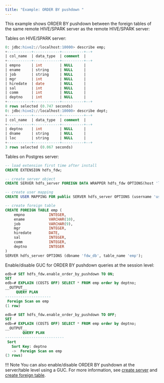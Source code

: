 ```yaml
---
title: "Example: ORDER BY pushdown "
---
```


This example shows ORDER BY pushdown between the foreign tables of the same remote HIVE/SPARK server as the remote HIVE/SPARK server:

Tables on HIVE/SPARK server:

```sql
0: jdbc:hive2://localhost:10000> describe emp;
+-----------+------------+----------+--+
| col_name  | data_type  | comment  |
+-----------+------------+----------+--+
| empno     | int        | NULL     |
| ename     | string     | NULL     |
| job       | string     | NULL     |
| mgr       | int        | NULL     |
| hiredate  | date       | NULL     |
| sal       | int        | NULL     |
| comm      | int        | NULL     |
| deptno    | int        | NULL     |
+-----------+------------+----------+--+
8 rows selected (0.747 seconds)
0: jdbc:hive2://localhost:10000> describe dept;
+-----------+------------+----------+--+
| col_name  | data_type  | comment  |
+-----------+------------+----------+--+
| deptno    | int        | NULL     |
| dname     | string     | NULL     |
| loc       | string     | NULL     |
+-----------+------------+----------+--+
3 rows selected (0.067 seconds)
```

Tables on Postgres server:

```sql
-- load extension first time after install
CREATE EXTENSION hdfs_fdw;

-- create server object
CREATE SERVER hdfs_server FOREIGN DATA WRAPPER hdfs_fdw OPTIONS(host 'localhost', port '10000', client_type 'spark', auth_type 'LDAP');

-- create user mapping
CREATE USER MAPPING FOR public SERVER hdfs_server OPTIONS (username 'user1', password 'pwd123');

-- create foreign table
CREATE FOREIGN TABLE emp (
    empno           INTEGER,
    ename           VARCHAR(10),
    job             VARCHAR(9),
    mgr             INTEGER,
    hiredate        DATE,
    sal             INTEGER,
    comm            INTEGER,
    deptno          INTEGER
)
SERVER hdfs_server OPTIONS (dbname 'fdw_db', table_name 'emp');
```

Enable/disable GUC for ORDER BY pushdown queries at the session level:

```sql
edb=# SET hdfs_fdw.enable_order_by_pushdown TO ON;
SET
edb=# EXPLAIN (COSTS OFF) SELECT * FROM emp order by deptno;
__OUTPUT__
     QUERY PLAN      
---------------------
 Foreign Scan on emp
(1 row)

edb=# SET hdfs_fdw.enable_order_by_pushdown TO OFF;
SET
edb=# EXPLAIN (COSTS OFF) SELECT * FROM emp order by deptno;
__OUTPUT__
        QUERY PLAN         
---------------------------
 Sort
   Sort Key: deptno
   ->  Foreign Scan on emp
(3 rows)
```

!!! Note
    You can also enable/disable ORDER BY pushdown at the server/table level using a GUC. For more information, see [create server](/hadoop_data_adapter/latest/configuring/#create-server) and [create foreign table](/hadoop_data_adapter/latest/configuring/#create-foreign-table).
